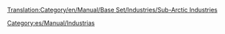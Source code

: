 [[Translation:Category/en/Manual/Base Set/Industries/Sub-Arctic Industries]]
[[Category:es/Manual/Industrias]]